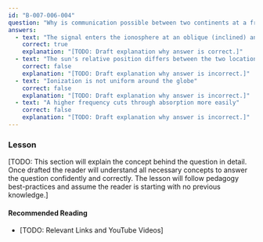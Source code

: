 ```yaml
---
id: "B-007-006-004"
question: "Why is communication possible between two continents at a frequency above the local critical frequency?"
answers:
  - text: "The signal enters the ionosphere at an oblique (inclined) angle"
    correct: true
    explanation: "[TODO: Draft explanation why answer is correct.]"
  - text: "The sun's relative position differs between the two locations"
    correct: false
    explanation: "[TODO: Draft explanation why answer is incorrect.]"
  - text: "Ionization is not uniform around the globe"
    correct: false
    explanation: "[TODO: Draft explanation why answer is incorrect.]"
  - text: "A higher frequency cuts through absorption more easily"
    correct: false
    explanation: "[TODO: Draft explanation why answer is incorrect.]"
---
```


### Lesson

[TODO: This section will explain the concept behind the question in detail. Once drafted the reader will understand all necessary concepts to answer the question confidently and correctly. The lesson will follow pedagogy best-practices and assume the reader is starting with no previous knowledge.]

#### Recommended Reading

- [TODO: Relevant Links and YouTube Videos]
